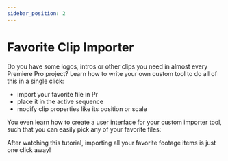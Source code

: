 ```yaml
---
sidebar_position: 2
---
```



# Favorite Clip Importer

Do you have some logos, intros or other clips you need in almost every Premiere Pro project? Learn how to write your own custom tool to do all of this in a single click: 
- import your favorite file in Pr
- place it in the active sequence
- modify clip properties like its position or scale

You even learn how to create a user interface for your custom importer tool, such that you can easily pick any of your favorite files:

<RetinaImg src="/img/tutorials-pr/favoriteClipImporter/favoriteClipImporterUI.png" alt="user interface of the favorite importer script"/>

After watching this tutorial, importing all your favorite footage items is just one click away!

<Youtube id="TODO" />
